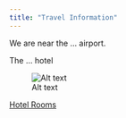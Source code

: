 ```yaml
---
title: "Travel Information"
---
```




We are near the ... airport.


The ... hotel


![Alt text](images/inn_at_falls.jpg)



[Hotel Rooms](https://www.inntfalls.com/rooms)